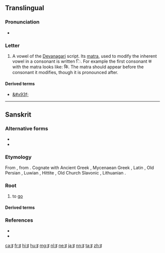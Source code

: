 {{Devanagari character info|hex=0907|name=DEVANAGARI LETTER I|image=[[File:Deva-i.png|100px]]}}
{{also|ड|ड़|ङ}}
==Translingual==

===Pronunciation===
* {{IPA|/i/|/ɪ/|lang=mul}} {{qualifier|may vary by language}}

===Letter===
{{mul-Deva|i}}

# A vowel of the [[Devanagari]] script.  Its [[matra]], used to modify the inherent vowel in a consonant is written &#x093F;.  For example the first consonant क with the matra looks like: कि.  The matra should appear before the consonant it modifies, though it is pronounced after.

====Derived terms====
* [[&#x93f;]]

----

==Sanskrit==

===Alternative forms===
* {{l|sa|अय्}}
* {{l|sa|ई}}

===Etymology===
From {{etyl|iir-pro|sa}} {{m|iir-pro|*Hai-|*Hi-}}, from {{etyl|ine-pro|sa}} {{m|ine-pro|*h₁ey-|*h₁i-}}. Cognate with Ancient Greek {{m|grc|εἶμι||I go}}, Mycenaean Greek {{m|gmy|𐀂𐀍𐀳}}, Latin {{term|eo|lang=la||I go}}, Old Persian {{term|sc=Xpeo|tr=aitiy|𐎠𐎡𐎫𐎡𐎹||goes|lang=peo}}, Luwian {{term|sc=Xsux|𒄿𒄿|tr=iti||goes|lang=xlu}}, Hittite {{term|sc=Xsux|tr=iyatta|𒄿𒄿𒀀𒋫𒋫||goes|lang=hit}}, Old Church Slavonic {{m|cu|ити}}, Lithuanian {{term|eiti|lang=lt}}.

===Root===
{{head|sa|root}}

# to [[go]]

====Derived terms====
{{der3
|{{l|sa|अर्थेत्||active, hasty|tr=arthét}}
|{{l|sa|अय||going|tr=áya}}
|{{l|sa|अयन||road, path|tr=áyana}}
|{{l|sa|आय||arrival, approach|tr=āyá}}
|{{l|sa|आयन||coming, approaching|tr=ā́yana}}
|{{l|sa|आयिन्||coming or hastening near|tr=āyín}}
|{{l|sa|आयु||living, movable|tr=āyú}}
|{{l|sa|इत||gone|tr=itá}}
|{{l|sa|इत्य||to be gone to}}
|{{l|sa|इत्या||going, stepping|tr=ityā́}}
|{{l|sa|इत्वन्||going}}
|{{l|sa|इत्वर||going, walking}}
|{{l|sa|एति||he goes|tr=éti}}
|{{l|sa|एतृ||goer, approacher|tr=etṛ́}}
|{{l|sa|एम||course, way|tr=éma}}
|{{l|sa|एमन्||course, way|tr=éman}}
|{{l|sa|एव||going, moving, speedy, quick|tr=éva}}
}}

===References===
* {{R:sa:MW|163}}
* {{R:sa:Whitney Roots|7}}

[[ca:इ]]
[[fr:इ]]
[[hi:इ]]
[[hu:इ]]
[[mg:इ]]
[[nl:इ]]
[[ne:इ]]
[[ja:इ]]
[[nn:इ]]
[[ta:इ]]
[[zh:इ]]